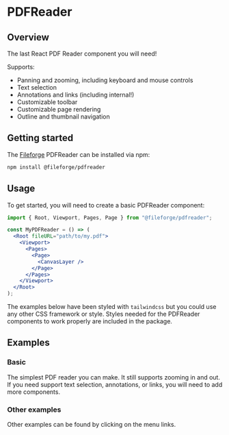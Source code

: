 
<Meta title="Basic" of={Stories} />

# PDFReader

## Overview

The last React PDF Reader component you will need!

Supports:

- Panning and zooming, including keyboard and mouse controls
- Text selection
- Annotations and links (including internal!)
- Customizable toolbar
- Customizable page rendering
- Outline and thumbnail navigation

## Getting started

The [Fileforge](https://www.fileforge.com/) PDFReader can be installed via npm:

```sh
npm install @fileforge/pdfreader
```

## Usage

To get started, you will need to create a basic PDFReader component:

```jsx
import { Root, Viewport, Pages, Page } from "@fileforge/pdfreader";

const MyPDFReader = () => (
  <Root fileURL="path/to/my.pdf">
    <Viewport>
      <Pages>
        <Page>
          <CanvasLayer />
        </Page>
      </Pages>
    </Viewport>
  </Root>
);
```

The examples below have been styled with `tailwindcss` but you could use any other CSS framework or style. Styles needed for the PDFReader components to work properly are included in the package.

## Examples

### Basic

The simplest PDF reader you can make. It still supports zooming in and out. If you need support text selection, annotations, or links, you will need to add more components.

<Story of={Stories.Basic} />
<Source of={Stories.Basic} />

### Other examples

Other examples can be found by clicking on the menu links.
